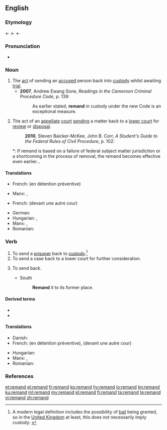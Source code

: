 ==English==
{{wikipedia}}

===Etymology===
{{etyl|enm|en}} {{m|enm|remaunden||to send back}} ← {{etyl|frm|en}} {{m|frm|remander||to send back}} ← {{etyl|Late Latin|en}} {{m|la|remandare||to send backward}} ← {{etyl|la|en}} {{m|la|remandare||to order}}

===Pronunciation===
* {{rhymes|ænd|lang=en}}

===Noun===
{{en-noun|-}}

# The [[act]] of sending an [[accused]] person back into [[custody]] whilst awaiting [[trial]].
#*'''2007''', Andrew Ewang Sone, ''Readings in the Cameroon Criminal Procedure Code'', p. 139:
#*: As earlier stated, '''remand''' in custody under the new Code is an exceptional measure.
# The act of an [[appellate]] [[court]] [[send]]ing a matter back to a [[lower court]] for [[review]] or [[disposal]].
#: '''2010''', Steven Baicker-McKee, ‎John B. Corr, ''A Student's Guide to the Federal Rules of Civil Procedure'', p. 102:
#*: If remand is based on a failure of federal subject matter jurisdiction or a shortcoming in the process of removal, the remand becomes effective even earlier...

====Translations====
{{trans-top|sending an accused person back into custody}}
* French: {{t+|fr|maintien|m}} (en détention préventive)
{{trans-mid}}
* Manx: {{t|gv|aachur|m}}, {{t|gv|cur er ash|m}}
{{trans-bottom}}
{{trans-top|sending a matter back to a lower court}}
* French: {{t+|fr|renvoi}} (devant une autre cour)
{{trans-mid}}
* German: {{t|de|Präventivhaft|f}}
* Hungarian: {{t|hu|előzetes letartóztatás}}, {{t|hu|vizsgálati fogság}}
* Manx: {{t|gv|aachur|m}}, {{t|gv|cur er ash|m}}
* Romanian: {{t+|ro|arest preventiv|m}}
{{trans-bottom}}

===Verb===
{{en-verb}}

# To send a [[prisoner]] back to [[custody]].<ref>A modern legal definition includes the possibility of [[bail]] being granted, so in the [[United Kingdom]] at least, this does not necessarily imply custody: {{cite-web|url=http://www.opsi.gov.uk/RevisedStatutes/Acts/ukpga/1976/cukpga_19760063_en_1|title=Bail Act 1976|publisher=www.opsi.gov.uk|accessdate=2010-04-02}}</ref>
# To send a case back to a lower court for further consideration.
# {{lb|en|obsolete}} To send back.
#* South
#*: '''Remand''' it to its former place.

====Derived terms====
* {{l|en|on remand}}
* {{l|en|remandment}}

====Translations====
{{trans-top|send a prisoner back to custody}}
{{trans-mid}}
{{trans-bottom}}

{{trans-top|send a case back to a lower court}}
{{trans-mid}}
{{trans-bottom}}

{{checktrans-top}}
* Danish: {{t|da|varetægtsfængsle}}
* French: {{t+|fr|maintenir}} (en détention préventive), {{t+|fr|renvoyer}} (devant une autre cour)
{{trans-mid}}
* Hungarian: {{t|hu|előzetes letartóztatás}}
* Manx: {{t|gv|aachur}}, {{t|gv|cur er ash}}
* Romanian: {{t+|ro|arest preventiv|m}}
{{trans-bottom}}

===References===
<references/>

[[et:remand]]
[[el:remand]]
[[fr:remand]]
[[ko:remand]]
[[hy:remand]]
[[io:remand]]
[[kn:remand]]
[[ku:remand]]
[[ml:remand]]
[[my:remand]]
[[pl:remand]]
[[fi:remand]]
[[ta:remand]]
[[te:remand]]
[[vi:remand]]
[[zh:remand]]